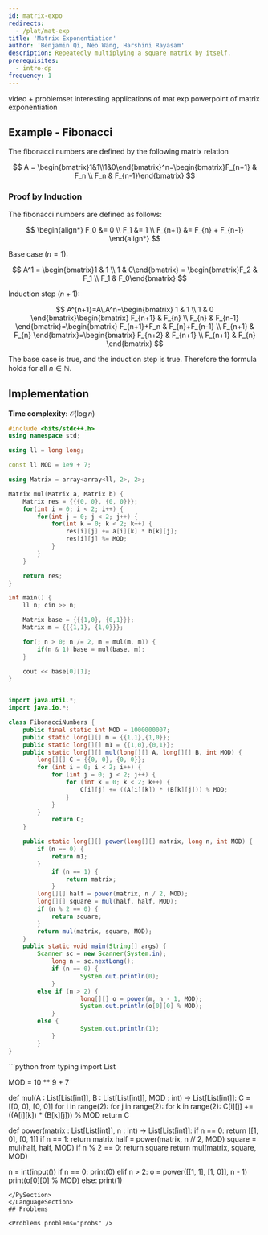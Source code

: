 ```yaml
---
id: matrix-expo
redirects:
  - /plat/mat-exp
title: 'Matrix Exponentiation'
author: 'Benjamin Qi, Neo Wang, Harshini Rayasam'
description: Repeatedly multiplying a square matrix by itself.
prerequisites:
  - intro-dp
frequency: 1
---
```


<Resources>
	<Resource source="CP2" title="5.9 - Powers of a Square Matrix" />
	<Resource source="CPH" title="23 - Matrices" />
	<Resource
		source="CF"
		url="https://codeforces.com/blog/entry/80195"
		title="Errichto - Matrix Exponentiation"
		starred
	>
		video + problemset
	</Resource>
	<Resource
		source="CF"
		title="Cool tricks using Matrix Exponential"
		url="https://codeforces.com/blog/entry/43225"
	>
		interesting applications of mat exp
	</Resource>
	<Resource
		source="Mostafa"
		title="Matrix Power Applications"
		url="https://github.com/mostafa-saad/ArabicCompetitiveProgramming/blob/master/04%20Math/Algorithms_Number_Theory_06_Matrix_Power_Applications.pptx"
	>
		powerpoint of matrix exponentiation
	</Resource>
</Resources>


## Example - Fibonacci

<FocusProblem problem='sample' />

The fibonacci numbers are defined by the following matrix relation

$$
A = \begin{bmatrix}1&1\\1&0\end{bmatrix}^n=\begin{bmatrix}F_{n+1} & F_n \\ F_n & F_{n-1}\end{bmatrix}
$$

### Proof by Induction

The fibonacci numbers are defined as follows:

$$
\begin{align*}
F_0 &= 0 \\
F_1 &= 1 \\
F_{n+1} &= F_{n} + F_{n-1}
\end{align*}
$$

Base case ($n=1$):

$$
A^1 = \begin{bmatrix}1 & 1 \\ 1 & 0\end{bmatrix} = \begin{bmatrix}F_2 & F_1 \\ F_1 & F_0\end{bmatrix}
$$

Induction step ($n+1$):

$$
A^{n+1}=A\,A^n=\begin{bmatrix}
1 & 1 \\ 1 & 0
\end{bmatrix}\begin{bmatrix}
F_{n+1} & F_{n} \\ F_{n} & F_{n-1}
\end{bmatrix}=\begin{bmatrix}
F_{n+1}+F_n & F_{n}+F_{n-1} \\  F_{n+1} & F_{n}
\end{bmatrix}=\begin{bmatrix}
F_{n+2} & F_{n+1} \\ F_{n+1} & F_{n}
\end{bmatrix}
$$

The base case is true, and the induction step is true. Therefore the formula
holds for all $n \in \mathbb{N}$.

<LanguageSection>

<CPPSection>

## Implementation

**Time complexity:** $\mathcal{O}(\log n)$

```cpp
#include <bits/stdc++.h>
using namespace std;

using ll = long long;

const ll MOD = 1e9 + 7;

using Matrix = array<array<ll, 2>, 2>;

Matrix mul(Matrix a, Matrix b) {
	Matrix res = {{{0, 0}, {0, 0}}};
	for(int i = 0; i < 2; i++) {
		for(int j = 0; j < 2; j++) {
			for(int k = 0; k < 2; k++) {
				res[i][j] += a[i][k] * b[k][j];
				res[i][j] %= MOD;
			}
		}
	}

	return res;
}

int main() {
	ll n; cin >> n;

	Matrix base = {{{1,0}, {0,1}}};
	Matrix m = {{{1,1}, {1,0}}};

	for(; n > 0; n /= 2, m = mul(m, m)) {
		if(n & 1) base = mul(base, m);
	}

	cout << base[0][1];
}
```
</CPPSection>
<JavaSection>

```java

import java.util.*;
import java.io.*;

class FibonacciNumbers {
	public final static int MOD = 1000000007;
	public static long[][] m = {{1,1},{1,0}};
	public static long[][] m1 = {{1,0},{0,1}};
	public static long[][] mul(long[][] A, long[][] B, int MOD) {
		long[][] C = {{0, 0}, {0, 0}};
		for (int i = 0; i < 2; i++) {
			for (int j = 0; j < 2; j++) {
				for (int k = 0; k < 2; k++) {
					C[i][j] += ((A[i][k]) * (B[k][j])) % MOD;
				}
			}
		}
    		return C;
	}

	public static long[][] power(long[][] matrix, long n, int MOD) {
		if (n == 0) {
			return m1;
		}
    		if (n == 1) {
        		return matrix;
    		}
		long[][] half = power(matrix, n / 2, MOD);
		long[][] square = mul(half, half, MOD);
		if (n % 2 == 0) {
			return square;
		}
		return mul(matrix, square, MOD);
	}
	public static void main(String[] args) {
		Scanner sc = new Scanner(System.in);
        	long n = sc.nextLong();  
        	if (n == 0) {
            		System.out.println(0);
        	} 
		else if (n > 2) {
            		long[][] o = power(m, n - 1, MOD);
            		System.out.println(o[0][0] % MOD);
        	} 
		else {
            		System.out.println(1);
        	}
    	}
}
```
</JavaSection>

<PySection>
```python
from typing import List

MOD = 10 ** 9 + 7

def mul(A : List[List[int]], B : List[List[int]], MOD : int) -> List[List[int]]:
	C = [[0, 0], [0, 0]]
    	for i in range(2):
        	for j in range(2):
			for k in range(2):
				C[i][j] += ((A[i][k]) * (B[k][j])) % MOD
    	return C

def power(matrix : List[List[int]], n : int) -> List[List[int]]:
	if n == 0:
		return [[1, 0], [0, 1]]
	if n == 1:
		return matrix
	half = power(matrix, n // 2, MOD)
	square = mul(half, half, MOD)
	if n % 2 == 0:
		return square
	return mul(matrix, square, MOD)
 
 
n = int(input())
if n == 0:
  	print(0)
elif n > 2:
    	o = power([[1, 1], [1, 0]], n - 1)
    	print(o[0][0] % MOD)
else:
    	print(1)

```
</PySection>
</LanguageSection>
## Problems

<Problems problems="probs" />

